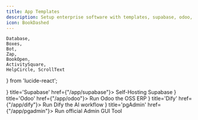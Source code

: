 ```yaml
---
title: App Templates
description: Setup enterprise software with templates, supabase, odoo, dify, gitlab,...
icon: BookDashed
---
```


    Database,
    Boxes,
    Bot,
    Zap,
    BookOpen,
    ActivitySquare,
    HelpCircle, ScrollText
} from 'lucide-react';


<Cards>
    <Card icon={<Zap className="text-emerald-600" />} title='Supabase' href={"/app/supabase"}>
        Self-Hosting Supabase
    </Card>
    <Card icon={<Boxes className="text-yellow-600" />} title='Odoo' href={"/app/odoo"}>
        Run Odoo the OSS ERP
    </Card>
    <Card icon={<Bot className="text-purple-600" />} title='Dify' href={"/app/dify"}>
        Run Dify the AI workflow
    </Card>
    <Card icon={<ScrollText className="text-blue-500" />} title='pgAdmin' href={"/app/pgadmin"}>
        Run official Admin GUI Tool
    </Card>
</Cards>
